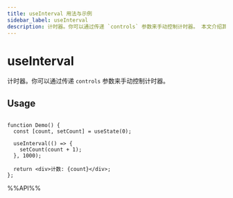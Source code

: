 ```yaml
---
title: useInterval 用法与示例
sidebar_label: useInterval
description: 计时器。你可以通过传递 `controls` 参数来手动控制计时器。 本文介绍其用法、最佳实践与代码示例。
---
```

# useInterval

计时器。你可以通过传递 `controls` 参数来手动控制计时器。

## Usage

```tsx live

function Demo() {
  const [count, setCount] = useState(0);

  useInterval(() => {
    setCount(count + 1);
  }, 1000);

  return <div>计数: {count}</div>;
};

```

%%API%%